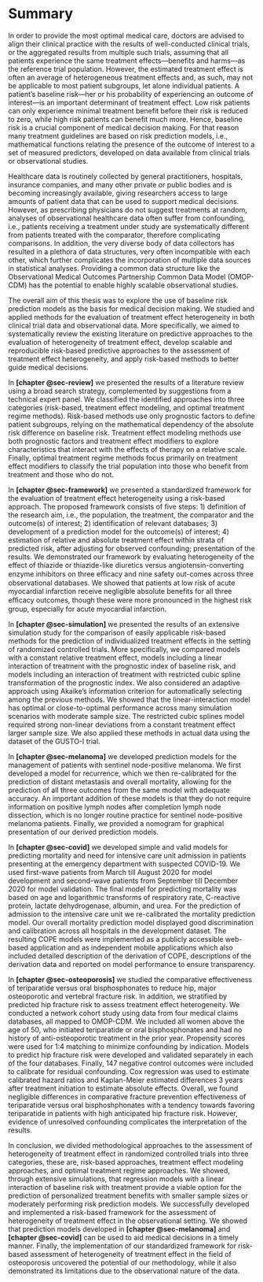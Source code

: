 # Summary {.unnumbered}

In order to provide the most optimal medical care, doctors are advised to align
their clinical practice with the results of well-conducted clinical trials, or
the aggregated results from multiple such trials, assuming that all patients
experience the same treatment effects---benefits and harms---as the reference
trial population. However, the estimated treatment effect is often an average of
heterogeneous treatment effects and, as such, may not be applicable to most
patient subgroups, let alone individual patients. A patient’s baseline
risk---her or his probability of experiencing an outcome of interest---is an
important determinant of treatment effect. Low risk patients can only experience
minimal treatment benefit before their risk is reduced to zero, while high risk
patients can benefit much more. Hence, baseline risk is a crucial component of
medical decision making. For that reason many treatment guidelines are based on
risk prediction models, i.e., mathematical functions relating the presence of
the outcome of interest to a set of measured predictors, developed on data
available from clinical trials or observational studies.

Healthcare data is routinely collected by general practitioners, hospitals,
insurance companies, and many other private or public bodies and is becoming
increasingly available, giving researchers access to large amounts of patient
data that can be used to support medical decisions. However, as prescribing
physicians do not suggest treatments at random, analyses of observational
healthcare data often suffer from confounding, i.e., patients receiving a
treatment under study are systematically different from patients treated with
the comparator, therefore complicating comparisons. In addition, the very
diverse body of data collectors has resulted in a plethora of data structures,
very often incompatible with each other, which further complicates the
incorporation of multiple data sources in statistical analyses. Providing a
common data structure like the Observational Medical Outcomes Partnership Common
Data Model (OMOP-CDM) has the potential to enable highly scalable observational
studies.

The overall aim of this thesis was to explore the use of baseline risk
prediction models as the basis for medical decision making. We studied and
applied methods for the evaluation of treatment effect heterogeneity in both
clinical trial data and observational data. More specifically, we aimed to
systematically review the existing literature on predictive approaches to the
evaluation of heterogeneity of treatment effect, develop scalable and
reproducible risk-based predictive approaches to the assessment of treatment
effect heterogeneity, and apply risk-based methods to better guide medical
decisions.

In **[chapter @sec-review]** we presented the results of a literature review
using a broad search strategy, complemented by suggestions from a technical
expert panel. We classified the identified approaches into three categories
(risk-based, treatment effect modeling, and optimal treatment regime methods).
Risk-based methods use only prognostic factors to define patient subgroups,
relying on the mathematical dependency of the absolute risk difference on
baseline risk. Treatment effect modeling methods use both prognostic factors and
treatment effect modifiers to explore characteristics that interact with the
effects of therapy on a relative scale. Finally, optimal treatment regime
methods focus primarily on treatment effect modifiers to classify the trial
population into those who benefit from treatment and those who do not.

In **[chapter @sec-framework]** we presented a standardized framework for the
evaluation of treatment effect heterogeneity using a risk-based approach. The
proposed framework consists of five steps: 1) definition of the research aim,
i.e., the population, the treatment, the comparator and the outcome(s) of
interest; 2) identification of relevant databases; 3) development of a
prediction model for the outcome(s) of interest; 4) estimation of relative and
absolute treatment effect within strata of predicted risk, after adjusting for
observed confounding; presentation of the results. We demonstrated our framework
by evaluating heterogeneity of the effect of thiazide or thiazide-like diuretics
versus angiotensin-converting enzyme inhibitors on three eﬀicacy and nine safety
out-comes across three observational databases. We showed that patients at low
risk of acute myocardial infarction receive negligible absolute benefits for all
three eﬀicacy outcomes, though these were more pronounced in the highest risk
group, especially for acute myocardial infarction.

In **[chapter @sec-simulation]** we presented the results of an extensive
simulation study for the comparison of easily applicable risk-based methods for
the prediction of individualized treatment effects in the setting of randomized
controlled trials. More specifically, we compared models with a constant
relative treatment effect, models including a linear interaction of treatment
with the prognostic index of baseline risk, and models including an interaction
of treatment with restricted cubic spline transformation of the prognostic
index. We also considered an adaptive approach using Akaike’s information
criterion for automatically selecting among the previous methods. We showed that
the linear-interaction model has optimal or close-to-optimal performance across
many simulation scenarios with moderate sample size. The restricted cubic
splines model required strong non-linear deviations from a constant treatment
effect larger sample size. We also applied these methods in actual data using
the dataset of the GUSTO-I trial.

In **[chapter @sec-melanoma]** we developed prediction models for the management
of patients with sentinel node-positive melanoma. We first developed a model for
recurrence, which we then re-calibrated for the prediction of distant metastasis
and overall mortality, allowing for the prediction of all three outcomes from
the same model with adequate accuracy. An important addition of these models is
that they do not require information on positive lymph nodes after completion
lymph node dissection, which is no longer routine practice for sentinel
node-positive melanoma patients. Finally, we provided a nomogram for graphical
presentation of our derived prediction models.

In **[chapter @sec-covid]** we developed simple and valid models for predicting
mortality and need for intensive care unit admission in patients presenting at
the emergency department with suspected COVID-19. We used first-wave patients
from March till August 2020 for model development and second-wave patients from
September till December 2020 for model validation. The final model for
predicting mortality was based on age and logarithmic transforms of respiratory
rate, C-reactive protein, lactate dehydrogenase, albumin, and urea. For the
prediction of admission to the intensive care unit we re-calibrated the
mortality prediction model. Our overall mortality prediction model displayed
good discrimination and calibration across all hospitals in the development
dataset. The resulting COPE models were implemented as a publicly accessible
web-based application and as independent mobile applications which also included
detailed description of the derivation of COPE, descriptions of the derivation
data and reported on model performance to ensure transparency.

In **[chapter @sec-osteoporosis]** we studied the comparative effectiveness of
teriparatide versus oral bisphosphonates to reduce hip, major osteoporotic and
vertebral fracture risk. In addition, we stratified by predicted hip fracture
risk to assess treatment effect heterogeneity. We conducted a network cohort
study using data from four medical claims databases, all mapped to OMOP-CDM. We
included all women above the age of 50, who initiated teriparatide or oral
bisphosphonates and had no history of anti-osteoporotic treatment in the prior
year. Propensity scores were used for 1:4 matching to minimize confounding by
indication. Models to predict hip fracture risk were developed and validated
separately in each of the four databases. Finally, 147 negative control outcomes
were included to calibrate for residual confounding. Cox regression was used to
estimate calibrated hazard ratios and Kaplan-Meier estimated differences 3 years
after treatment initiation to estimate absolute effects.  Overall, we found
negligible differences in comparative fracture prevention effectiveness of
teriparatide versus oral bisphoshphonates with a tendency towards favoring
teriparatide in patients with high anticipated hip fracture risk. However,
evidence of unresolved confounding complicates the interpretation of the
results.

In conclusion, we divided methodological approaches to the assessment of
heterogeneity of treatment effect in randomized controlled trials into three
categories, these are, risk-based approaches, treatment effect modeling
approaches, and optimal treatment regime approaches. We showed, through
extensive simulations, that regression models with a linear interaction of
baseline risk with treatment provide a viable option for the prediction of
personalized treatment benefits with smaller sample sizes or moderately
performing risk prediction models. We successfully developed and implemented a
risk-based framework for the assessment of heterogeneity of treatment effect in
the observational setting. We showed that prediction models developed in
**[chapter @sec-melanoma]** and **[chapter @sec-covid]** can be used to aid 
medical decisions in a timely manner. Finally, the implementation of our
standardized framework for risk-based assessment of heterogeneity of treatment
effect in the field of osteoporosis uncovered the potential of our methodology,
while it also demonstrated its limitations due to the observational nature of
the data.
